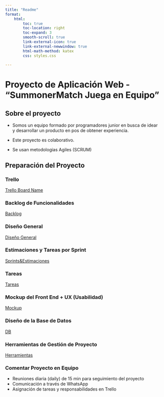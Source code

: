 ```yaml
---
title: "Readme"
format:
    html:
        toc: true
        toc-location: right
        toc-expand: 3
        smooth-scroll: true
        link-external-icon: true
        link-external-newwindow: true
        html-math-method: katex
        css: styles.css
     
---
```


# Proyecto de Aplicación Web - "SummonerMatch Juega en Equipo"

## Sobre el proyecto

- Somos un equipo formado por programadores junior en busca de idear y desarrollar un producto en pos de obtener experiencia.

- Este proyecto es colaborativo.

- Se usan metodologias Agiles (SCRUM)

## Preparación del Proyecto

### Trello

[Trello Board Name](https://trello.com/b/pGG9d7ac/summoner-match)


### Backlog de Funcionalidades
[Backlog](./Apartados/ProductBacklog.qmd)


### Diseño General
[Diseño General](./Apartados/GeneralDesign.qmd)

### Estimaciones y Tareas por Sprint
[Sprints&Estimaciones](./Apartados/Sprints.qmd)

### Tareas
[Tareas](./Apartados/ToDo.qmd)

### Mockup del Front End + UX (Usabilidad)
[Mockup](./Apartados/MockUp.qmd)

### Diseño de la Base de Datos
[DB](./Apartados/DB.qmd)

### Herramientas de Gestión de Proyecto
[Herramientas](./Apartados/Tools.qmd)

### Comentar Proyecto en Equipo

- Reuniones diaria (daily) de 15 min para seguimiento del proyecto
- Comunicación a través de WhatsApp
- Asignación de tareas y responsabilidades en Trello





